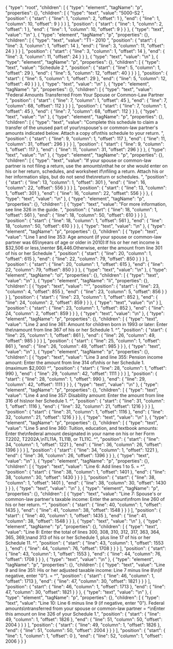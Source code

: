 {
  "type": "root",
  "children": [
    {
      "type": "element",
      "tagName": "p",
      "properties": {},
      "children": [
        {
          "type": "text",
          "value": "5000-S2 ",
          "position": {
            "start": {
              "line": 1,
              "column": 2,
              "offset": 1
            },
            "end": {
              "line": 1,
              "column": 10,
              "offset": 9
            }
          }
        }
      ],
      "position": {
        "start": {
          "line": 1,
          "column": 2,
          "offset": 1
        },
        "end": {
          "line": 1,
          "column": 10,
          "offset": 9
        }
      }
    },
    {
      "type": "text",
      "value": "\n"
    },
    {
      "type": "element",
      "tagName": "p",
      "properties": {},
      "children": [
        {
          "type": "text",
          "value": "T1 - 2010 ",
          "position": {
            "start": {
              "line": 3,
              "column": 1,
              "offset": 14
            },
            "end": {
              "line": 3,
              "column": 11,
              "offset": 24
            }
          }
        }
      ],
      "position": {
        "start": {
          "line": 3,
          "column": 1,
          "offset": 14
        },
        "end": {
          "line": 3,
          "column": 11,
          "offset": 24
        }
      }
    },
    {
      "type": "text",
      "value": "\n"
    },
    {
      "type": "element",
      "tagName": "p",
      "properties": {},
      "children": [
        {
          "type": "text",
          "value": "Schedule 2 ",
          "position": {
            "start": {
              "line": 5,
              "column": 1,
              "offset": 29
            },
            "end": {
              "line": 5,
              "column": 12,
              "offset": 40
            }
          }
        }
      ],
      "position": {
        "start": {
          "line": 5,
          "column": 1,
          "offset": 29
        },
        "end": {
          "line": 5,
          "column": 12,
          "offset": 40
        }
      }
    },
    {
      "type": "text",
      "value": "\n"
    },
    {
      "type": "element",
      "tagName": "p",
      "properties": {},
      "children": [
        {
          "type": "text",
          "value": "Federal Amounts Transferred From Your Spouse or Common-Law Partner ",
          "position": {
            "start": {
              "line": 7,
              "column": 1,
              "offset": 45
            },
            "end": {
              "line": 7,
              "column": 68,
              "offset": 112
            }
          }
        }
      ],
      "position": {
        "start": {
          "line": 7,
          "column": 1,
          "offset": 45
        },
        "end": {
          "line": 7,
          "column": 68,
          "offset": 112
        }
      }
    },
    {
      "type": "text",
      "value": "\n"
    },
    {
      "type": "element",
      "tagName": "p",
      "properties": {},
      "children": [
        {
          "type": "text",
          "value": "Complete this schedule to claim a transfer of the unused part of your\nspouse's or common-law partner's amounts indicated below. Attach a copy of\nthis schedule to your return. ",
          "position": {
            "start": {
              "line": 9,
              "column": 1,
              "offset": 117
            },
            "end": {
              "line": 11,
              "column": 31,
              "offset": 296
            }
          }
        }
      ],
      "position": {
        "start": {
          "line": 9,
          "column": 1,
          "offset": 117
        },
        "end": {
          "line": 11,
          "column": 31,
          "offset": 296
        }
      }
    },
    {
      "type": "text",
      "value": "\n"
    },
    {
      "type": "element",
      "tagName": "p",
      "properties": {},
      "children": [
        {
          "type": "text",
          "value": "If your spouse or common-law partner is not filing a return, use the amounts\nthat he or she would enter on his or her return, schedules, and worksheet if\nfiling a return. Attach his or her information slips, but do not send the\nreturn or schedules. ",
          "position": {
            "start": {
              "line": 13,
              "column": 1,
              "offset": 301
            },
            "end": {
              "line": 16,
              "column": 22,
              "offset": 556
            }
          }
        }
      ],
      "position": {
        "start": {
          "line": 13,
          "column": 1,
          "offset": 301
        },
        "end": {
          "line": 16,
          "column": 22,
          "offset": 556
        }
      }
    },
    {
      "type": "text",
      "value": "\n"
    },
    {
      "type": "element",
      "tagName": "p",
      "properties": {},
      "children": [
        {
          "type": "text",
          "value": "For more information, see line 326 in the guide. ",
          "position": {
            "start": {
              "line": 18,
              "column": 1,
              "offset": 561
            },
            "end": {
              "line": 18,
              "column": 50,
              "offset": 610
            }
          }
        }
      ],
      "position": {
        "start": {
          "line": 18,
          "column": 1,
          "offset": 561
        },
        "end": {
          "line": 18,
          "column": 50,
          "offset": 610
        }
      }
    },
    {
      "type": "text",
      "value": "\n"
    },
    {
      "type": "element",
      "tagName": "p",
      "properties": {},
      "children": [
        {
          "type": "text",
          "value": "Line 1 and line 353: Age amount (if your spouse or common-law partner was 65\nyears of age or older in 2010):If his or her net income is $32,506 or less,\nenter $6,446.Otherwise, enter the amount from line 301 of his or her Schedule ",
          "position": {
            "start": {
              "line": 20,
              "column": 1,
              "offset": 615
            },
            "end": {
              "line": 22,
              "column": 79,
              "offset": 850
            }
          }
        }
      ],
      "position": {
        "start": {
          "line": 20,
          "column": 1,
          "offset": 615
        },
        "end": {
          "line": 22,
          "column": 79,
          "offset": 850
        }
      }
    },
    {
      "type": "text",
      "value": "\n"
    },
    {
      "type": "element",
      "tagName": "ol",
      "properties": {},
      "children": [
        {
          "type": "text",
          "value": "\n"
        },
        {
          "type": "element",
          "tagName": "li",
          "properties": {},
          "children": [
            {
              "type": "text",
              "value": "^",
              "position": {
                "start": {
                  "line": 23,
                  "column": 4,
                  "offset": 855
                },
                "end": {
                  "line": 23,
                  "column": 5,
                  "offset": 856
                }
              }
            }
          ],
          "position": {
            "start": {
              "line": 23,
              "column": 1,
              "offset": 852
            },
            "end": {
              "line": 24,
              "column": 2,
              "offset": 859
            }
          }
        },
        {
          "type": "text",
          "value": "\n"
        }
      ],
      "position": {
        "start": {
          "line": 23,
          "column": 1,
          "offset": 852
        },
        "end": {
          "line": 24,
          "column": 2,
          "offset": 859
        }
      }
    },
    {
      "type": "text",
      "value": "\n"
    },
    {
      "type": "element",
      "tagName": "p",
      "properties": {},
      "children": [
        {
          "type": "text",
          "value": "Line 2 and line 361: Amount for children born in 1993 or later: Enter the\namount from line 367 of his or her Schedule 1. ^",
          "position": {
            "start": {
              "line": 25,
              "column": 1,
              "offset": 861
            },
            "end": {
              "line": 26,
              "column": 49,
              "offset": 985
            }
          }
        }
      ],
      "position": {
        "start": {
          "line": 25,
          "column": 1,
          "offset": 861
        },
        "end": {
          "line": 26,
          "column": 49,
          "offset": 985
        }
      }
    },
    {
      "type": "text",
      "value": "\n"
    },
    {
      "type": "element",
      "tagName": "p",
      "properties": {},
      "children": [
        {
          "type": "text",
          "value": "Line 3 and line 355: Pension income amount: Enter the amount from line 314 of\nhis or her Schedule 1. (maximum $2,000) ^",
          "position": {
            "start": {
              "line": 28,
              "column": 1,
              "offset": 990
            },
            "end": {
              "line": 29,
              "column": 42,
              "offset": 1111
            }
          }
        }
      ],
      "position": {
        "start": {
          "line": 28,
          "column": 1,
          "offset": 990
        },
        "end": {
          "line": 29,
          "column": 42,
          "offset": 1111
        }
      }
    },
    {
      "type": "text",
      "value": "\n"
    },
    {
      "type": "element",
      "tagName": "p",
      "properties": {},
      "children": [
        {
          "type": "text",
          "value": "Line 4 and line 357: Disability amount: Enter the amount from line 316 of his\nor her Schedule 1. ^",
          "position": {
            "start": {
              "line": 31,
              "column": 1,
              "offset": 1116
            },
            "end": {
              "line": 32,
              "column": 21,
              "offset": 1216
            }
          }
        }
      ],
      "position": {
        "start": {
          "line": 31,
          "column": 1,
          "offset": 1116
        },
        "end": {
          "line": 32,
          "column": 21,
          "offset": 1216
        }
      }
    },
    {
      "type": "text",
      "value": "\n"
    },
    {
      "type": "element",
      "tagName": "p",
      "properties": {},
      "children": [
        {
          "type": "text",
          "value": "Line 5 and line 360: Tuition, education, and textbook amounts: Enter the\nfederal amount designated in your name on his or her Form T2202, T2202A,\nTL11A, TL11B, or TL11C. ^",
          "position": {
            "start": {
              "line": 34,
              "column": 1,
              "offset": 1221
            },
            "end": {
              "line": 36,
              "column": 26,
              "offset": 1396
            }
          }
        }
      ],
      "position": {
        "start": {
          "line": 34,
          "column": 1,
          "offset": 1221
        },
        "end": {
          "line": 36,
          "column": 26,
          "offset": 1396
        }
      }
    },
    {
      "type": "text",
      "value": "\n"
    },
    {
      "type": "element",
      "tagName": "p",
      "properties": {},
      "children": [
        {
          "type": "text",
          "value": "Line 6: Add lines 1 to 5. = ^",
          "position": {
            "start": {
              "line": 38,
              "column": 1,
              "offset": 1401
            },
            "end": {
              "line": 38,
              "column": 30,
              "offset": 1430
            }
          }
        }
      ],
      "position": {
        "start": {
          "line": 38,
          "column": 1,
          "offset": 1401
        },
        "end": {
          "line": 38,
          "column": 30,
          "offset": 1430
        }
      }
    },
    {
      "type": "text",
      "value": "\n"
    },
    {
      "type": "element",
      "tagName": "p",
      "properties": {},
      "children": [
        {
          "type": "text",
          "value": "Line 7: Spouse's or common-law partner's taxable income: Enter the amount\nfrom line 260 of his or her return. ^",
          "position": {
            "start": {
              "line": 40,
              "column": 1,
              "offset": 1435
            },
            "end": {
              "line": 41,
              "column": 38,
              "offset": 1548
            }
          }
        }
      ],
      "position": {
        "start": {
          "line": 40,
          "column": 1,
          "offset": 1435
        },
        "end": {
          "line": 41,
          "column": 38,
          "offset": 1548
        }
      }
    },
    {
      "type": "text",
      "value": "\n"
    },
    {
      "type": "element",
      "tagName": "p",
      "properties": {},
      "children": [
        {
          "type": "text",
          "value": "Line 8: Enter the total of lines 300, 308, 310, 312, 317, 363, 364, 365, 369,\nand 313 of his or her Schedule 1, plus line 17 of his or her Schedule 11. ^",
          "position": {
            "start": {
              "line": 43,
              "column": 1,
              "offset": 1553
            },
            "end": {
              "line": 44,
              "column": 76,
              "offset": 1708
            }
          }
        }
      ],
      "position": {
        "start": {
          "line": 43,
          "column": 1,
          "offset": 1553
        },
        "end": {
          "line": 44,
          "column": 76,
          "offset": 1708
        }
      }
    },
    {
      "type": "text",
      "value": "\n"
    },
    {
      "type": "element",
      "tagName": "p",
      "properties": {},
      "children": [
        {
          "type": "text",
          "value": "Line 9 and line 351: His or her adjusted taxable income: Line 7 minus line 8\n(if negative, enter \"0\"). = ^",
          "position": {
            "start": {
              "line": 46,
              "column": 1,
              "offset": 1713
            },
            "end": {
              "line": 47,
              "column": 30,
              "offset": 1821
            }
          }
        }
      ],
      "position": {
        "start": {
          "line": 46,
          "column": 1,
          "offset": 1713
        },
        "end": {
          "line": 47,
          "column": 30,
          "offset": 1821
        }
      }
    },
    {
      "type": "text",
      "value": "\n"
    },
    {
      "type": "element",
      "tagName": "p",
      "properties": {},
      "children": [
        {
          "type": "text",
          "value": "Line 10: Line 6 minus line 9 (if negative, enter \"0\"). Federal amounts\ntransferred from your spouse or common-law partner = ^\nEnter this amount on line 326 of your Schedule 1.",
          "position": {
            "start": {
              "line": 49,
              "column": 1,
              "offset": 1826
            },
            "end": {
              "line": 51,
              "column": 50,
              "offset": 2004
            }
          }
        }
      ],
      "position": {
        "start": {
          "line": 49,
          "column": 1,
          "offset": 1826
        },
        "end": {
          "line": 51,
          "column": 50,
          "offset": 2004
        }
      }
    }
  ],
  "position": {
    "start": {
      "line": 1,
      "column": 1,
      "offset": 0
    },
    "end": {
      "line": 52,
      "column": 1,
      "offset": 2006
    }
  }
}
